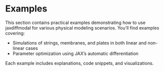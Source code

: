# Examples

This section contains practical examples demonstrating how to use jaxdiffmodal for various physical modeling scenarios. You'll find examples covering:

- Simulations of strings, membranes, and plates in both linear and non-linear cases
- Parameter optimization using JAX's automatic differentiation

Each example includes explanations, code snippets, and visualizations.